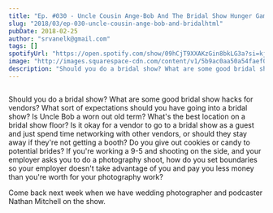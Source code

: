 ```yaml
---
title: "Ep. #030 - Uncle Cousin Ange-Bob And The Bridal Show Hunger Games"
slug: "2018/03/ep-030-uncle-cousin-ange-bob-and-bridalhtml"
pubDate: 2018-02-25
author: "srvanelk@gmail.com"
tags: []
spotifyUrl: "https://open.spotify.com/show/09hCjT9XXAKzGin8bkLG3a?si=kjRZvQ1JTb6Ov3HVzSSlWA"
image: "http://images.squarespace-cdn.com/content/v1/5b9ac0aa50a54faef024c950/1547782355619-9RH51NUUPBYM68OAQ3BD/image-asset.jpeg/img.jpg/weddingphotohangover/embed/episodes/Ep--030---Uncle-Cousin-Ange-Bob-And-The-Bridal-Show-Hunger-Games-e1rih6"
description: "Should you do a bridal show? What are some good bridal show hacks for vendors? What sort of expectations should you have going into a bridal show? Is Uncle Bob a worn out old term? What's the best location on a bridal show floor? Is it okay for a vendor to go to a bridal show as a guest and just spend time networking with other vendors, or should they stay away if they're not getting a booth? Do you give out cookies or candy to potential brides? If you're working a 9-5 and shooting on the side, and your employer asks you to do a photography shoot, how do you set boundaries so your employer doesn't take advantage of you and pay you less money than you're worth for your photography work?"
---
```


<figure>
  <img src="http://images.squarespace-cdn.com/content/v1/5b9ac0aa50a54faef024c950/1547782355619-9RH51NUUPBYM68OAQ3BD/image-asset.jpeg/img.jpg/weddingphotohangover/embed/episodes/Ep--030---Uncle-Cousin-Ange-Bob-And-The-Bridal-Show-Hunger-Games-e1rih6" alt="" />
</figure>

Should you do a bridal show? What are some good bridal show hacks for vendors? What sort of expectations should you have going into a bridal show? Is Uncle Bob a worn out old term? What's the best location on a bridal show floor? Is it okay for a vendor to go to a bridal show as a guest and just spend time networking with other vendors, or should they stay away if they're not getting a booth? Do you give out cookies or candy to potential brides? If you're working a 9-5 and shooting on the side, and your employer asks you to do a photography shoot, how do you set boundaries so your employer doesn't take advantage of you and pay you less money than you're worth for your photography work?

Come back next week when we have wedding photographer and podcaster Nathan Mitchell on the show.
